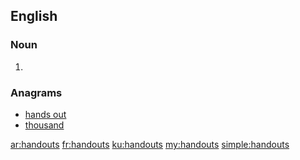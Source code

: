 ==English==

===Noun===
{{head|en|plural}}

# {{plural of|handout|lang=en}}

===Anagrams===
* [[hands out#English|hands out]]
* [[thousand#English|thousand]]

[[ar:handouts]]
[[fr:handouts]]
[[ku:handouts]]
[[my:handouts]]
[[simple:handouts]]
